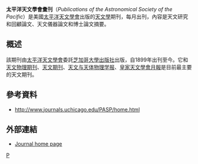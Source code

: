 {{onesource|time=2018-11-10T06:40:57+00:00}}
{{Infobox Journal
| title        = Publications of the Astronomical Society of the Pacific
| cover        = PASP-cover.jpg
| discipline	=	[[天文學|天文學]]
| language      = [[英語|英語]]
| abbreviation	=	PASP
| publisher	=	[[芝加哥大學出版社|芝加哥大學出版社]]
| country	=	{{USA}}
| frequency    = 月刊
| history	=	1889年至今
| impact       = 3.470
| impact-year  = 2018
| website	=	http://www.journals.uchicago.edu/PASP/
| ISSN          = 	0004-6280
| eISSN        =  1538-3873
}}

'''太平洋天文學會彙刊'''（''Publications of the Astronomical Society of the Pacific''）是美國[[太平洋天文學會|太平洋天文學會]]出版的[[天文學|天文學]]期刊，每月出刊，內容是天文研究和回顧論文、天文儀器論文和博士論文摘要。

==概述==
該期刊由[[太平洋天文學會|太平洋天文學會]]委託[[芝加哥大學出版社|芝加哥大學出版社]]出版，自1899年出刊至今。它和[[天文物理期刊|天文物理期刊]]、[[天文期刊|天文期刊]]、[[天文与天体物理学报|天文与天体物理学报]]、[[皇家天文學會月報|皇家天文學會月報]]是目前最主要的天文期刊。

==參考資料==
* http://www.journals.uchicago.edu/PASP/home.html{{Wayback|url=http://www.journals.uchicago.edu/PASP/home.html |date=20071028095211 }}

==外部連結==
* [http://www.journals.uchicago.edu/PASP/home.html Journal home page]{{Wayback|url=http://www.journals.uchicago.edu/PASP/home.html |date=20071028095211 }}

{{pub-stub}}
[[Category:天文學期刊|P]]
